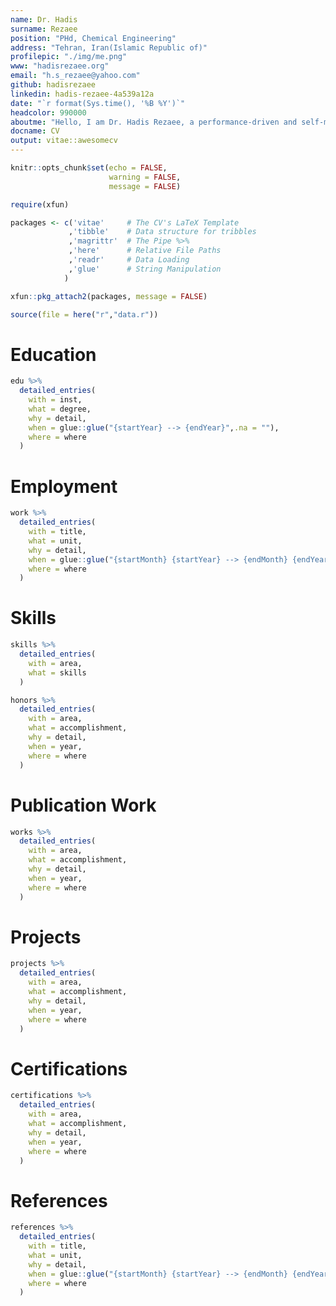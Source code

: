 ```yaml
---
name: Dr. Hadis
surname: Rezaee
position: "PHd, Chemical Engineering"
address: "Tehran, Iran(Islamic Republic of)"
profilepic: "./img/me.png"
www: "hadisrezaee.org"
email: "h.s_rezaee@yahoo.com"
github: hadisrezaee
linkedin: hadis-rezaee-4a539a12a
date: "`r format(Sys.time(), '%B %Y')`"
headcolor: 990000
aboutme: "Hello, I am Dr. Hadis Rezaee, a performance-driven and self-motivated chemical engineering PhD candidate with over 5 years’ experience in oil and gas process and bitumen. Currently working for the my thesis work for investigating the effect of Mn-Na2WO4/SiO2 preparation Method on the performance of catalyst for Oxidative Coupling Methane. Enjoying overcoming challenges and aiming to apply my knowledge and decision-making skills to solve real-life situations for better performance and clean environment. Curiosity, aspiration for precision and passion for research has developed ingenious processes and products in the chemical world. I believe these qualities are what makes an enthusiastic and successful chemical engineering researcher."
docname: CV
output: vitae::awesomecv
---
```


```r
knitr::opts_chunk$set(echo = FALSE,
                      warning = FALSE,
                      message = FALSE)

require(xfun)

packages <- c('vitae'     # The CV's LaTeX Template
             ,'tibble'    # Data structure for tribbles
             ,'magrittr'  # The Pipe %>%
             ,'here'      # Relative File Paths
             ,'readr'     # Data Loading
             ,'glue'      # String Manipulation
            )

xfun::pkg_attach2(packages, message = FALSE)

source(file = here("r","data.r"))

```

# Education

```r

edu %>%
  detailed_entries(
    with = inst,
    what = degree,
    why = detail,
    when = glue::glue("{startYear} --> {endYear}",.na = ""),
    where = where
  )

```

# Employment

```r

work %>%
  detailed_entries(
    with = title,
    what = unit,
    why = detail,
    when = glue::glue("{startMonth} {startYear} --> {endMonth} {endYear}",.na = ""),
    where = where
  )

```


\newpage
# Skills

```r

skills %>%
  detailed_entries(
    with = area,
    what = skills
  )

```



<!--# Honors
-->

```r

honors %>%
  detailed_entries(
    with = area,
    what = accomplishment,
    why = detail,
    when = year,
    where = where
  )

```



# Publication Work

```r

works %>%
  detailed_entries(
    with = area,
    what = accomplishment,
    why = detail,
    when = year,
    where = where
  )

```

# Projects

```r

projects %>%
  detailed_entries(
    with = area,
    what = accomplishment,
    why = detail,
    when = year,
    where = where
  )

```



# Certifications

```r

certifications %>%
  detailed_entries(
    with = area,
    what = accomplishment,
    why = detail,
    when = year,
    where = where
  )

```


# References

```r

references %>%
  detailed_entries(
    with = title,
    what = unit,
    why = detail,
    when = glue::glue("{startMonth} {startYear} --> {endMonth} {endYear}",.na = ""),
    where = where
  )

```
